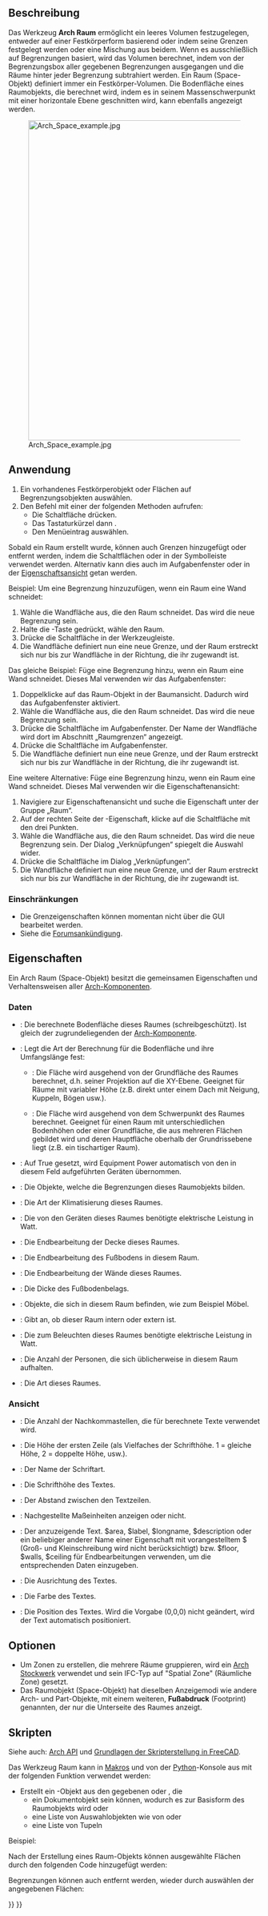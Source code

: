 <languages/>

{{Docnav/de
|[[Arch_Floor/de|Stockwerk]]
|[[Arch_Wall/de|Wand]]
|[[BIM_Workbench/de|BIM]]
|IconL=Arch_Floor.svg
|IconR=Arch_Wall.svg
|IconC=Workbench_BIM.svg
}}

{{GuiCommand/de
|Name=Arch Space
|Name/de=Arch Raum
|MenuLocation=3D/BIM → Raum
|Workbenches=[[BIM_Workbench/de|BIM]]
|Shortcut={{KEY|S}} {{KEY|P}}
|Version=0.14
|SeeAlso=
}}

<span id="Description"></span>
==Beschreibung==

Das Werkzeug '''Arch Raum''' ermöglicht ein leeres Volumen festzugelegen, entweder auf einer Festkörperform basierend oder indem seine Grenzen festgelegt werden oder eine Mischung aus beidem. Wenn es ausschließlich auf Begrenzungen basiert, wird das Volumen berechnet, indem von der Begrenzungsbox aller gegebenen Begrenzungen ausgegangen und die Räume hinter jeder Begrenzung subtrahiert werden. Ein Raum (Space-Objekt) definiert immer ein Festkörper-Volumen. Die Bodenfläche eines Raumobjekts, die berechnet wird, indem es in seinem Massenschwerpunkt mit einer horizontale Ebene geschnitten wird, kann ebenfalls angezeigt werden.

[[Image:Arch Space example.jpg|640px]]

{{Caption|Raumobjekt, das aus einem vorhandenen Volumenobjekt erstellt wird, dann werden zwei Wandflächen als Begrenzungen hinzugefügt.}}

<span id="Usage"></span>
==Anwendung==

# Ein vorhandenes Festkörperobjekt oder Flächen auf Begrenzungsobjekten auswählen.
# Den Befehl mit einer der folgenden Methoden aufrufen:
#* Die Schaltfläche {{Button|[[Image:Arch_Space.svg|16px]] [[Arch_Space/de|Raum]]}} drücken. 
#* Das Tastaturkürzel {{KEY|S}} dann {{KEY|P}}.
#* Den Menüeintrag {{MenuCommand|3D/BIM → Raum}} auswählen.

Sobald ein Raum erstellt wurde, können auch Grenzen hinzugefügt oder entfernt werden, indem die Schaltflächen {{Button|[[Image:Arch_Add.svg|16px]] [[Arch_Add/de|Komponente hinzufügen]]}} oder {{Button|[[Image:Arch_Remove.svg|16px]] [[Arch_Remove/de|Komponente entfernen]]}} in der Symbolleiste verwendet werden. Alternativ kann dies auch im Aufgabenfenster oder in der [[Property_View/de|Eigenschaftsansicht]] getan werden.

Beispiel: Um eine Begrenzung hinzuzufügen, wenn ein Raum eine Wand schneidet:
# Wähle die Wandfläche aus, die den Raum schneidet. Das wird die neue Begrenzung sein.
# Halte die {{KEY|Strg}}-Taste gedrückt, wähle den Raum.
# Drücke die Schaltfläche {{Button|[[Image:Arch_Add.svg|16px]] [[Arch_Add/de| Hinzufügen]]}} in der Werkzeugleiste.
# Die Wandfläche definiert nun eine neue Grenze, und der Raum erstreckt sich nur bis zur Wandfläche in der Richtung, die ihr zugewandt ist.

Das gleiche Beispiel: Füge eine Begrenzung hinzu, wenn ein Raum eine Wand schneidet. Dieses Mal verwenden wir das Aufgabenfenster:
# Doppelklicke auf das Raum-Objekt in der Baumansicht. Dadurch wird das Aufgabenfenster aktiviert.
# Wähle die Wandfläche aus, die den Raum schneidet. Das wird die neue Begrenzung sein.
# Drücke die Schaltfläche {{Button|[[Image:Arch_Add.svg|16px]] [[Arch_Add/de|Hinzufügen]]}} im Aufgabenfenster. Der Name der Wandfläche wird dort im Abschnitt „Raumgrenzen“ angezeigt.
# Drücke die Schaltfläche {{Button|OK}} im Aufgabenfenster.
# Die Wandfläche definiert nun eine neue Grenze, und der Raum erstreckt sich nur bis zur Wandfläche in der Richtung, die ihr zugewandt ist.

Eine weitere Alternative: Füge eine Begrenzung hinzu, wenn ein Raum eine Wand schneidet. Dieses Mal verwenden wir die Eigenschaftenansicht:
# Navigiere zur Eigenschaftenansicht und suche die Eigenschaft {{PropertyData/de|Begrenzungen}} unter der Gruppe „Raum“.
# Auf der rechten Seite der {{PropertyData/de| Begrenzungen}}-Eigenschaft, klicke auf die Schaltfläche mit den drei Punkten.
# Wähle die Wandfläche aus, die den Raum schneidet. Das wird die neue Begrenzung sein. Der Dialog „Verknüpfungen“ spiegelt die Auswahl wider.
# Drücke die Schaltfläche {{Button|OK}} im Dialog „Verknüpfungen“.
# Die Wandfläche definiert nun eine neue Grenze, und der Raum erstreckt sich nur bis zur Wandfläche in der Richtung, die ihr zugewandt ist.

<span id="Limitations"></span>
=== Einschränkungen ===

* Die Grenzeigenschaften können momentan nicht über die GUI bearbeitet werden.
* Siehe die [https://forum.freecad.org/viewtopic.php?f=9&t=4275 Forumsankündigung].

<span id="Properties"></span>
==Eigenschaften==

Ein Arch Raum (Space-Objekt) besitzt die gemeinsamen Eigenschaften und Verhaltensweisen aller [[Arch_Component/de|Arch-Komponenten]].

<span id="Data"></span>
===Daten===

{{Properties_Title|Space}}

* {{PropertyData/de|Area|Area}}: Die berechnete Bodenfläche dieses Raumes (schreibgeschützt). Ist gleich der zugrundeliegenden {{PropertyData/de|Horizontal Area}} der [[Arch Component/de|Arch-Komponente]].
* {{PropertyData/de|Area Calculation Type|Enumeration}}: Legt die Art der Berechnung für die Bodenfläche und ihre Umfangslänge fest:
** {{Value|XY-plane projection}}: Die Fläche wird ausgehend von der Grundfläche des Raumes berechnet, d.h. seiner Projektion auf die XY-Ebene. Geeignet für Räume mit variabler Höhe (z.B. direkt unter einem Dach mit Neigung, Kuppeln, Bögen usw.).
** {{Value|At Center of Mass}}: Die Fläche wird ausgehend von dem Schwerpunkt des Raumes berechnet. Geeignet für einen Raum mit unterschiedlichen Bodenhöhen oder einer Grundfläche, die aus mehreren Flächen gebildet wird und deren Hauptfläche oberhalb der Grundrissebene liegt (z.B. ein tischartiger Raum).
* {{PropertyData/de|Auto Power|Bool}}: Auf True gesetzt, wird Equipment Power automatisch von den in diesem Feld aufgeführten Geräten übernommen.
* {{PropertyData/de|Boundaries|LinkSubList}}: Die Objekte, welche die Begrenzungen dieses Raumobjekts bilden.
* {{PropertyData/de|Conditioning|Enumeration}}: Die Art der Klimatisierung dieses Raumes.
* {{PropertyData/de|Equipment Power|Float}}: Die von den Geräten dieses Raumes benötigte elektrische Leistung in Watt.
* {{PropertyData/de|Finish Ceiling|String}}: Die Endbearbeitung der Decke dieses Raumes.
* {{PropertyData/de|Finish Floor|String}}: Die Endbearbeitung des Fußbodens in diesem Raum.
* {{PropertyData/de|Finish Walls|String}}: Die Endbearbeitung der Wände dieses Raumes.
* {{PropertyData/de|Floor Thickness|Length}}: Die Dicke des Fußbodenbelags.
* {{PropertyData/de|Group|LinkList}}: Objekte, die sich in diesem Raum befinden, wie zum Beispiel Möbel.
* {{PropertyData/de|Internal|Bool}}: Gibt an, ob dieser Raum intern oder extern ist.
* {{PropertyData/de|Lighting Power|Float}}: Die zum Beleuchten dieses Raumes benötigte elektrische Leistung in Watt.
* {{PropertyData/de|Number Of People|Integer}}: Die Anzahl der Personen, die sich üblicherweise in diesem Raum aufhalten.
* {{PropertyData/de|Space Type|Enumeration}}: Die Art dieses Raumes.

<span id="View"></span>
===Ansicht===

{{Properties_Title|Space}}

* {{PropertyView/de|Decimals|Integer}}: Die Anzahl der Nachkommastellen, die für berechnete Texte verwendet wird.
* {{PropertyView/de|First Line|Length}}: Die Höhe der ersten Zeile (als Vielfaches der Schrifthöhe. 1 = gleiche Höhe, 2 = doppelte Höhe, usw.).
* {{PropertyView/de|Font Name|Font}}: Der Name der Schriftart.
* {{PropertyView/de|Font Size|Length}}: Die Schrifthöhe des Textes.
* {{PropertyView/de|Line Spacing|Float}}: Der Abstand zwischen den Textzeilen.
* {{PropertyView/de|Show Unit|Bool}}: Nachgestellte Maßeinheiten anzeigen oder nicht.
* {{PropertyView/de|Text|StringList}}: Der anzuzeigende Text. $area, $label, $longname, $description oder ein beliebiger anderer Name einer Eigenschaft mit vorangestelltem $ (Groß- und Kleinschreibung wird nicht berücksichtigt) bzw. $floor, $walls, $ceiling für Endbearbeitungen verwenden, um die entsprechenden Daten einzugeben.
* {{PropertyView/de|Text Align|Enumeration}}: Die Ausrichtung des Textes.
* {{PropertyView/de|Text Color|Color}}: Die Farbe des Textes.
* {{PropertyView/de|Text Position|VectorDistance}}: Die Position des Textes. Wird die Vorgabe (0,0,0) nicht geändert, wird der Text automatisch positioniert.

<span id="Options"></span>
==Optionen==

* Um Zonen zu erstellen, die mehrere Räume gruppieren, wird ein [[Arch_Floor/de|Arch Stockwerk]] verwendet und sein IFC-Typ auf "Spatial Zone" (Räumliche Zone) gesetzt.
* Das Raumobjekt (Space-Objekt) hat dieselben Anzeigemodi wie andere Arch- und Part-Objekte, mit einem weiteren, '''Fußabdruck''' (Footprint) genannten, der nur die Unterseite des Raumes anzeigt.

<span id="Scripting"></span>
==Skripten==

Siehe auch: [[Arch_API/de|Arch API]] und [[FreeCAD_Scripting_Basics/de|Grundlagen der Skripterstellung in FreeCAD]].

Das Werkzeug Raum kann in [[Macros/de|Makros]] und von der [[Python/de|Python]]-Konsole aus mit der folgenden Funktion verwendet werden:

{{Code|code=
Space = makeSpace(objects=None, baseobj=None, name="Space")
}}

* Erstellt ein {{incode|Space}}-Objekt aus den gegebenen {{incode|objects}} oder {{incode|baseobj}}, die
** ein Dokumentobjekt sein können, wodurch es zur Basisform des Raumobjekts wird oder 
** eine Liste von Auswahlobjekten wie von {{incode|FreeCADGui.Selection.getSelectionEx()}} oder
** eine Liste von Tupeln {{incode|(object, subobjectname)}}

Beispiel:

{{Code|code=
import FreeCAD, Arch

Box = FreeCAD.ActiveDocument.addObject("Part::Box", "Box")
Box.Length = 1000
Box.Width = 1000
Box.Height = 1000

Space = Arch.makeSpace(Box)
Space.ViewObject.LineWidth = 2
FreeCAD.ActiveDocument.recompute()
}}

Nach der Erstellung eines Raum-Objekts können ausgewählte Flächen durch den folgenden Code hinzugefügt werden:

{{Code|code=
import FreeCAD, FreeCADGui, Draft, Arch

points = [FreeCAD.Vector(-500, 0, 0), FreeCAD.Vector(1000, 1000, 0)]
Line = Draft.makeWire(points)
Wall = Arch.makeWall(Line, width=150, height=2000)
FreeCAD.ActiveDocument.recompute()

# Select a face of the wall
selection = FreeCADGui.Selection.getSelectionEx()
Arch.addSpaceBoundaries(Space, selection)
}}

Begrenzungen können auch entfernt werden, wieder durch auswählen der angegebenen Flächen:

{{Code|code=
selection = FreeCADGui.Selection.getSelectionEx()
Arch.removeSpaceBoundaries(Space, selection)
}}


{{Docnav/de
|[[Arch_Floor/de|Stockwerk]]
|[[Arch_Wall/de|Wand]]
|[[BIM_Workbench/de|BIM]]
|IconL=Arch_Floor.svg
|IconR=Arch_Wall.svg
|IconC=Workbench_BIM.svg
}}

{{BIM_Tools_navi{{#translation:}}}}
{{Userdocnavi{{#translation:}}}}